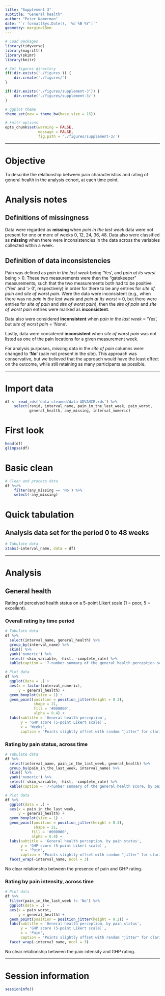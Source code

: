 ```yaml
---
title: "Supplement 3"
subtitle: "General health"
author: "Peter Kamerman"
date: "`r format(Sys.Date(), '%d %B %Y')`"
geometry: margin=15mm
---
```


```r
# Load packages
library(tidyverse)
library(magrittr)
library(skimr)
library(knitr)

# Set figures directory
if(!dir.exists('./figures')) {
    dir.create('./figures/')
}

if(!dir.exists('./figures/supplement-3')) {
    dir.create('./figures/supplement-3/')
}

# ggplot theme
theme_set(new = theme_bw(base_size = 16))

# knitr options
opts_chunk$set(warning = FALSE,
               message = FALSE, 
               fig.path = './figures/supplement-3/')
```

----

# Objective 

To describe the relationship between pain characteristics and rating of general health in the analysis cohort, at each time point.

# Analysis notes

## Definitions of missingness

Data were regarded as **missing** when _pain in the last week_ data were not present for one or more of weeks 0, 12, 24, 36, 48. Data also were classified as **missing** when there were inconsistencies in the data across the variables collected within a week.

## Definition of data inconsistencies

Pain was defined as _pain in the last week_  being 'Yes', and _pain at its worst_ being > 0. These two measurements were then the "gatekeeper" measurements, such that the two measurements both had to be positive ('Yes' and '> 0', respectively) in order for there to be any entries for _site of pain_ and _site of worst pain_. Were the data were inconsistent (e.g., when there was no _pain in the last week_ and _pain at its worst_ = 0, but there were entries for _site of pain_ and _site of worst pain_), then the _site of pain_ and _site of worst pain_ entries were marked as **inconsistent**. 

Data also were considered **inconsistent** when _pain in the last week_ = 'Yes', but _site of worst pain_ = 'None'. 

Lastly, data were considered **inconsistent** when _site of worst pain_ was not listed as one of the pain locations for a given measurement week.

For analysis purposes, missing data in the _site of pain_ columns were changed to **'No'** (pain not present in the site). This approach was conservative, but we believed that the approach would have the least effect on the outcome, while still retaining as many participants as possible.

----

# Import data

```r
df <- read_rds('data-cleaned/data-ADVANCE.rds') %>% 
    select(ranid, interval_name, pain_in_the_last_week, pain_worst,
           general_health, any_missing, interval_numeric)
```

# First look 

```r
head(df)
glimpse(df)
```

# Basic clean

```r
# Clean and process data
df %<>% 
    filter(any_missing == 'No') %>% 
    select(-any_missing)
```

# Quick tabulation

## Analysis data set for the period 0 to 48 weeks

```r
# Tabulate data
xtabs(~interval_name, data = df)
```

----

# Analysis

## General health

Rating of perceived health status on a 5-point Likert scale (1 = poor, 5 = excellent).

### Overall rating by time period

```r
# Tabulate data
df %>% 
  select(interval_name, general_health) %>% 
  group_by(interval_name) %>% 
  skim() %>% 
  yank('numeric') %>% 
  select(-skim_variable, -hist, -complete_rate) %>% 
  kable(caption = '7-number summary of the general health perception score')

# Plot data
df %>% 
  ggplot(data = .) +
  aes(x = factor(interval_numeric),
      y = general_health) +
  geom_boxplot(size = 1) +
  geom_point(position = position_jitter(height = 0.3),
             shape = 21, 
             fill = '#000000',
             alpha = 0.4) +
  labs(subtitle = 'General health perception',
       y = 'GHP score (5-point Likert scale)',
       x = 'Weeks',
       caption = 'Points slightly offset with random "jitter" for clarity.')
```

### Rating by pain status, across time

```r
# Tabulate data
df %>% 
  select(interval_name, pain_in_the_last_week, general_health) %>% 
  group_by(pain_in_the_last_week, interval_name) %>% 
  skim() %>% 
  yank('numeric') %>% 
  select(-skim_variable, -hist, -complete_rate) %>% 
  kable(caption = '7-number summary of the general health score, by pain status')

# Plot data
df %>% 
  ggplot(data = .) +
  aes(x = pain_in_the_last_week,
      y = general_health) +
  geom_boxplot(size = 1) +
  geom_point(position = position_jitter(height = 0.3),
             shape = 21, 
            fill = '#000000',
            alpha = 0.4) +
  labs(subtitle = 'General health perception, by pain status',
       y = 'GHP score (5-point Likert scale)',
       x = 'Pain',
       caption = 'Points slightly offset with random "jitter" for clarity.') +
  facet_wrap(~interval_name, ncol = 3)
```

No clear relationship between the presence of pain and GHP rating.

### Rating by pain intensity, across time

```r
# Plot data
df %>% 
  filter(pain_in_the_last_week != 'No') %>% 
  ggplot(data = .) +
  aes(x = pain_worst,
      y = general_health) +
  geom_point(position = position_jitter(height = 0.2)) +
  labs(subtitle = 'General health perception, by pain status',
       y = 'GHP score (5-point Likert scale)',
       x = 'Pain',
       caption = 'Points slightly offset with random "jitter" for clarity.') +
  facet_wrap(~interval_name, ncol = 3)
```

No clear relationship between the pain intensity and GHP rating.

----

# Session information

```r
sessionInfo()
```
